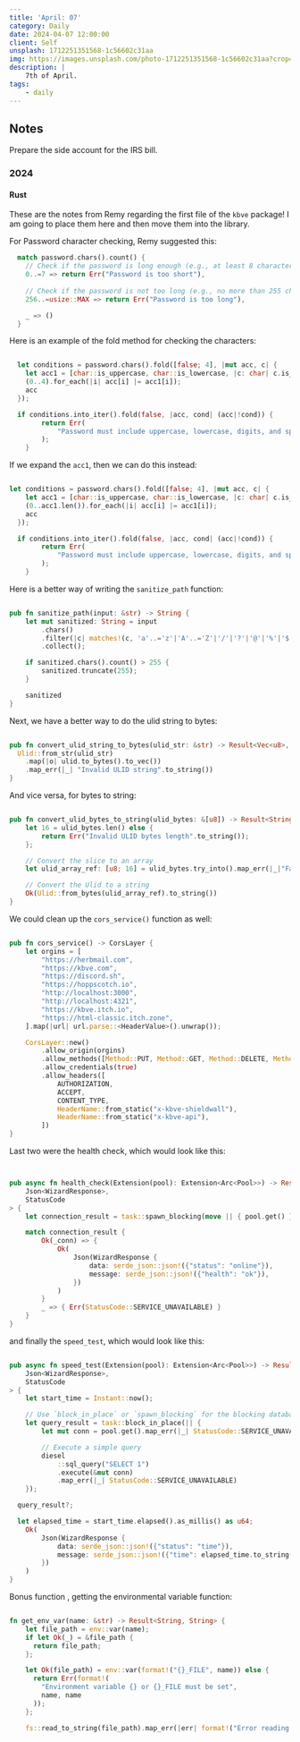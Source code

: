 ```yaml
---
title: 'April: 07'
category: Daily
date: 2024-04-07 12:00:00
client: Self
unsplash: 1712251351568-1c56602c31aa
img: https://images.unsplash.com/photo-1712251351568-1c56602c31aa?crop=entropy&cs=srgb&fm=jpg&ixid=MnwzNjM5Nzd8MHwxfHJhbmRvbXx8fHx8fHx8fDE2ODE3NDg2ODY&ixlib=rb-4.0.3&q=85
description: |
    7th of April.
tags:
    - daily
---
```



## Notes

Prepare the side account for the IRS bill.

### 2024


#### Rust

These are the notes from Remy regarding the first file of the `kbve` package!
I am going to place them here and then move them into the library.

For Password character checking, Remy suggested this:

```rust
  match password.chars().count() {
    // Check if the password is long enough (e.g., at least 8 characters)
    0..=7 => return Err("Password is too short"),
 
    // Check if the password is not too long (e.g., no more than 255 characters)
    256..=usize::MAX => return Err("Password is too long"),

    _ => ()     
  }

```

Here is an example of the fold method for checking the characters:

```rust

  let conditions = password.chars().fold([false; 4], |mut acc, c| {
    let acc1 = [char::is_uppercase, char::is_lowercase, |c: char| c.is_digit(10), |c: char| !c.is_alphanumeric()].map(|f| f(c));
    (0..4).for_each(|i| acc[i] |= acc1[i]);
    acc
  });

  if conditions.into_iter().fold(false, |acc, cond| (acc|!cond)) {
        return Err(
            "Password must include uppercase, lowercase, digits, and special characters"
        );
    }

```

If we expand the `acc1`, then we can do this instead:

```rust

let conditions = password.chars().fold([false; 4], |mut acc, c| {
    let acc1 = [char::is_uppercase, char::is_lowercase, |c: char| c.is_digit(10), |c: char| !c.is_alphanumeric()].map(|f| f(c));
    (0..acc1.len()).for_each(|i| acc[i] |= acc1[i]);
    acc
  });

  if conditions.into_iter().fold(false, |acc, cond| (acc|!cond)) {
        return Err(
            "Password must include uppercase, lowercase, digits, and special characters"
        );
    }

```

Here is a better way of writing the `sanitize_path` function:

```rust

pub fn sanitize_path(input: &str) -> String {
    let mut sanitized: String = input
        .chars()
        .filter(|c| matches!(c, 'a'..='z'|'A'..='Z'|'/'|'?'|'@'|'%'|'$'|'#') )
        .collect();

    if sanitized.chars().count() > 255 {
        sanitized.truncate(255);
    }

    sanitized
}

```

Next, we have a better way to do the ulid string to bytes: 

```rust

pub fn convert_ulid_string_to_bytes(ulid_str: &str) -> Result<Vec<u8>, String> {
  Ulid::from_str(ulid_str)
    .map(|o| ulid.to_bytes().to_vec())
    .map_err(|_| "Invalid ULID string".to_string())
}

```

And vice versa, for bytes to string:

```rust

pub fn convert_ulid_bytes_to_string(ulid_bytes: &[u8]) -> Result<String, String> {
    let 16 = ulid_bytes.len() else {
        return Err("Invalid ULID bytes length".to_string());
    };

    // Convert the slice to an array
    let ulid_array_ref: [u8; 16] = ulid_bytes.try_into().map_err(|_|"Failed to convert slice to array")?;

    // Convert the Ulid to a string
    Ok(Ulid::from_bytes(ulid_array_ref).to_string())
}

```

We could clean up the `cors_service()` function as well:

```rust

pub fn cors_service() -> CorsLayer {
    let orgins = [
        "https://herbmail.com",
        "https://kbve.com",
        "https://discord.sh",
        "https://hoppscotch.io",
        "http://localhost:3000",
        "http://localhost:4321",
        "https://kbve.itch.io",
        "https://html-classic.itch.zone",
    ].map(|url| url.parse::<HeaderValue>().unwrap());

    CorsLayer::new()
        .allow_origin(orgins)
        .allow_methods([Method::PUT, Method::GET, Method::DELETE, Method::POST])
        .allow_credentials(true)
        .allow_headers([
            AUTHORIZATION,
            ACCEPT,
            CONTENT_TYPE,
            HeaderName::from_static("x-kbve-shieldwall"),
            HeaderName::from_static("x-kbve-api"),
        ])
}

```

Last two were the health check, which would look like this:

```rust


pub async fn health_check(Extension(pool): Extension<Arc<Pool>>) -> Result<
    Json<WizardResponse>,
    StatusCode
> {
    let connection_result = task::spawn_blocking(move || { pool.get() }).await.flatten();

    match connection_result {
        Ok(_conn) => {
            Ok(
                Json(WizardResponse {
                    data: serde_json::json!({"status": "online"}),
                    message: serde_json::json!({"health": "ok"}),
                })
            )
        }
        _ => { Err(StatusCode::SERVICE_UNAVAILABLE) }
    }
}

```

and finally the `speed_test`, which would look like this:

```rust

pub async fn speed_test(Extension(pool): Extension<Arc<Pool>>) -> Result<
    Json<WizardResponse>,
    StatusCode
> {
    let start_time = Instant::now();

    // Use `block_in_place` or `spawn_blocking` for the blocking database operation
    let query_result = task::block_in_place(|| {
        let mut conn = pool.get().map_err(|_| StatusCode::SERVICE_UNAVAILABLE)?;

        // Execute a simple query
        diesel
            ::sql_query("SELECT 1")
            .execute(&mut conn)
            .map_err(|_| StatusCode::SERVICE_UNAVAILABLE)
    });

  query_result?;

  let elapsed_time = start_time.elapsed().as_millis() as u64;
    Ok(
        Json(WizardResponse {
            data: serde_json::json!({"status": "time"}),
            message: serde_json::json!({"time": elapsed_time.to_string()}),
        })
    )
}

```

Bonus function , getting the environmental variable function:

```rust

fn get_env_var(name: &str) -> Result<String, String> {
    let file_path = env::var(name);
    if let Ok(_) = &file_path {
      return file_path;
    };

    let Ok(file_path) = env::var(format!("{}_FILE", name)) else {
      return Err(format!(
        "Environment variable {} or {}_FILE must be set",
        name, name
      ));
    };

    fs::read_to_string(file_path).map_err(|err| format!("Error reading file for {}: {}", name, err))

```
